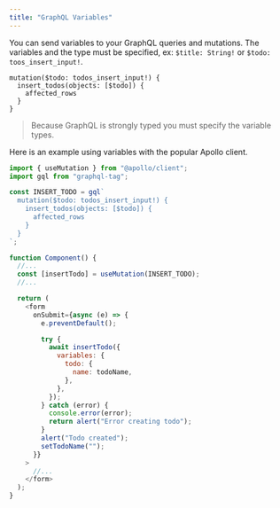 ```yaml
---
title: "GraphQL Variables"
---
```


You can send variables to your GraphQL queries and mutations. The variables and the type must be specified, ex: `$title: String!` or `$todo: toos_insert_input!`.

```graphql{1-2}:Mutation
mutation($todo: todos_insert_input!) {
  insert_todos(objects: [$todo]) {
    affected_rows
  }
}
```

> Because GraphQL is strongly typed you must specify the variable types.

Here is an example using variables with the popular Apollo client.

```js
import { useMutation } from "@apollo/client";
import gql from "graphql-tag";

const INSERT_TODO = gql`
  mutation($todo: todos_insert_input!) {
    insert_todos(objects: [$todo]) {
      affected_rows
    }
  }
`;

function Component() {
  //...
  const [insertTodo] = useMutation(INSERT_TODO);
  //...

  return (
    <form
      onSubmit={async (e) => {
        e.preventDefault();

        try {
          await insertTodo({
            variables: {
              todo: {
                name: todoName,
              },
            },
          });
        } catch (error) {
          console.error(error);
          return alert("Error creating todo");
        }
        alert("Todo created");
        setTodoName("");
      }}
    >
      //...
    </form>
  );
}
```
